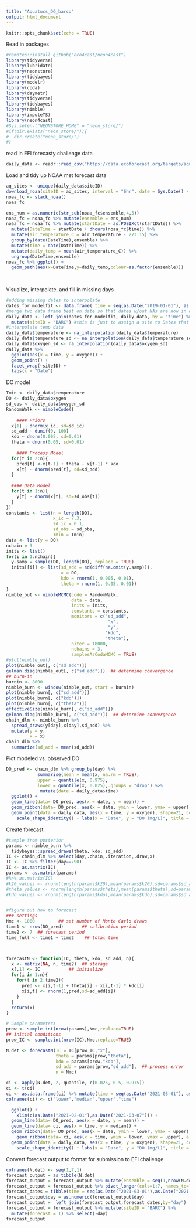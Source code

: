```yaml
---
title: "Aquatucs_DO_barco"
output: html_document
---
```


```r
knitr::opts_chunk$set(echo = TRUE)
```

Read in packages
```r
#remotes::install_github("eco4cast/neon4cast")
library(tidyverse)
library(lubridate)
library(neonstore)
library(tidybayes)
library(modelr)
library(coda)
library(daymetr)
library(tidyverse)
library(tidybayes)
library(nimble)
library(imputeTS)
library(neon4cast)
#Sys.setenv("NEONSTORE_HOME" = "neon_store/")
#if(dir.exists("neon_store/")){
#  dir.create("neon_store/")
#}
```


read in EFI forecasty challenge data
```r
daily_data <- readr::read_csv("https://data.ecoforecast.org/targets/aquatics/aquatics-targets.csv.gz") %>% filter(siteID == "BARC") %>% arrange(-desc(time))
```

Load and tidy up NOAA met forecast data
```r
aq_sites <- unique(daily_data$siteID)
download_noaa(siteID = aq_sites, interval = "6hr", date = Sys.Date() - 2, cycle = "00")
noaa_fc <- stack_noaa()
noaa_fc

ens_num = as.numeric(str_sub(noaa_fc$ensemble,4,5))
noaa_fc = noaa_fc %>% mutate(ensemble = ens_num)
noaa_fc = noaa_fc %>% mutate(startDate = as.POSIXct(startDate)) %>%
  mutate(DateTime = startDate + dhours(noaa_fc$time)) %>%
  mutate(air_temperature_C = air_temperature - 273.15) %>% 
  group_by(date(DateTime),ensemble) %>%
  mutate(time = date(DateTime)) %>%
  mutate(daily_temp = mean(air_temperature_C)) %>%
  ungroup(DateTime,ensemble)
noaa_fc %>% ggplot() +
  geom_path(aes(x=DateTime,y=daily_temp,colour=as.factor(ensemble)))
  
  
```



Visualize, interpolate, and fill in missing days
```r
#adding missing dates to interpolate 
dates_for_modelfit <- data.frame( time = seq(as.Date("2019-01-01"), as.Date("2021-02-28"), by="days")  )
#merge two data frame best on date so that dates w/out NAs are now in data frame just NA 
daily_data <- left_join(dates_for_modelfit, daily_data, by = "time") %>% 
  mutate(siteID = "BARC") #this is just to assign a site to Dates that don't have data for plotting below
#interpolate temp data
daily_data$temperature <- na_interpolation(daily_data$temperature)
daily_data$temperature_sd <- na_interpolation(daily_data$temperature_sd) 
daily_data$oxygen_sd <- na_interpolation(daily_data$oxygen_sd)
daily_data %>%
  ggplot(aes(x = time, y = oxygen)) +
  geom_point() +
  facet_wrap(~siteID) +
  labs(x = "Date")
```
DO model
```r
Tmin <- daily_data$temperature
DO <- daily_data$oxygen
sd_obs <- daily_data$oxygen_sd
RandomWalk <- nimbleCode({
  
    #### Priors
  x[1] ~ dnorm(x_ic, sd=sd_ic)
  sd_add ~ dunif(0, 100)
  kdo ~ dnorm(0.005, sd=0.01)
  theta ~ dnorm(0.05, sd=0.01) 
  
    #### Process Model
  for(t in 2:n){
    pred[t] <-x[t-1] + theta - x[t-1] * kdo
    x[t] ~ dnorm(pred[t], sd=sd_add)
  }
  
  #### Data Model
  for(t in 1:n){
    y[t] ~ dnorm(x[t], sd=sd_obs[t])
  }
})
constants <- list(n = length(DO),
                  x_ic = 7.3,
                  sd_ic = 0.1,
                  sd_obs = sd_obs,
                  Tmin = Tmin)
data <- list(y = DO)
nchain = 3
inits <- list()
for(i in 1:nchain){
  y.samp = sample(DO, length(DO), replace = TRUE)
  inits[[i]] <- list(sd_add = sd(diff(na.omit(y.samp))),
                     x = DO,
                     kdo = rnorm(1, 0.005, 0.01),
                     theta = rnorm(1, 0.05, 0.01))
}
nimble_out <- nimbleMCMC(code = RandomWalk,
                         data = data,
                         inits = inits,
                         constants = constants,
                         monitors = c("sd_add",
                                       "x",
                                       "y",
                                      "kdo",
                                      "theta"),
                         niter = 18000,
                         nchains = 3,
                         samplesAsCodaMCMC = TRUE)
#plot(nimble_out)
plot(nimble_out[, c("sd_add")])
gelman.diag(nimble_out[, c("sd_add")])  ## determine convergence
## burn-in
burnin <- 8000                               
nimble_burn <- window(nimble_out, start = burnin)
plot(nimble_burn[, c("sd_add")])
plot(nimble_burn[, c("kdo")])
plot(nimble_burn[, c("theta")])
effectiveSize(nimble_burn[, c("sd_add")])
gelman.diag(nimble_burn[, c("sd_add")])  ## determine convergence
chain_dlm <- nimble_burn %>%
  spread_draws(y[day],x[day],sd_add) %>% 
  mutate(y = y,
         x = x)
chain_dlm %>% 
  summarize(sd_add = mean(sd_add))
```

Plot modeled vs. observed DO
```r
DO_pred <- chain_dlm %>% group_by(day) %>% 
            summarise(mean = mean(x, na.rm = TRUE),
            upper = quantile(x, 0.975),
            lower = quantile(x, 0.025),.groups = "drop") %>% 
             mutate(date = daily_data$time) 
  ggplot() +
  geom_line(data= DO_pred, aes(x = date, y = mean)) +
  geom_ribbon(data= DO_pred, aes(x = date, ymin = lower, ymax = upper), alpha = 0.2, color = "lightblue", fill = "lightblue") +
  geom_point(data = daily_data, aes(x = time, y = oxygen), shape=21, color="darkblue",size=1.5) + 
    scale_shape_identity() + labs(x = "Date", y = "DO (mg/L)", title = "DO model") 
```
Create forecast
```r
#sample from posterior   
params <- nimble_burn %>%
  tidybayes::spread_draws(theta, kdo, sd_add)
IC <- chain_dlm %>% select(day,.chain,.iteration,.draw,x) 
IC <- IC %>% filter(day==790) 
IC <- as.matrix(IC)
params <- as.matrix(params)
#%>% as.matrix(IC)
#k20_values <- rnorm(length(params$k20),mean(params$k20),sd=params$sd_add)
#theta_values <- rnorm(length(params$theta),mean(params$theta),sd=params$sd_add)
#kdo_values <- rnorm(length(params$kdo),mean(params$kdo),sd=params$sd_add)


#figure out how to forecast
### settings            
Nmc <- 1000         ## set number of Monte Carlo draws
time1 <- nrow(DO_pred)       ## calibration period
time2 <- 7  ## forecast period
time_full <- time1 + time2    ## total time



forecastN <- function(IC, theta, kdo, sd_add, n){
  x <- matrix(NA, n, time2)  ## storage
  x[,1] <- IC           ## initialize
  for(i in 1:n){
    for(t in 2:time2){
      pred <- x[i,t-1] + theta[i] - x[i,t-1] * kdo[i]
      x[i,t] <- rnorm(1,pred,sd=sd_add[i])
    }
  }
  return(x)
}

# Sample parameters
prow <- sample.int(nrow(params),Nmc,replace=TRUE)
## initial conditions
prow_IC <- sample.int(nrow(IC),Nmc,replace=TRUE)

N.det <- forecastN(IC = IC[prow_IC,"x"],
                   theta = params[prow,"theta"],
                   kdo = params[prow,"kdo"],
                   sd_add = params[prow,"sd_add"],  ## process error
                   n = Nmc)

ci <- apply(N.det, 2, quantile, c(0.025, 0.5, 0.975))
ci <- t(ci)
ci <- as.data.frame(ci) %>% mutate(time = seq(as.Date("2021-03-01"), as.Date("2021-03-07"),1))
colnames(ci) <- c("lower","median","upper","time")

  ggplot() +
    xlim(c(as.Date("2021-02-01"),as.Date("2021-03-07"))) +
  geom_line(data= DO_pred, aes(x = date, y = mean)) +
  geom_line(data= ci, aes(x = time, y = median)) +  
  geom_ribbon(data= DO_pred, aes(x = date, ymin = lower, ymax = upper), alpha = 0.2, color = "lightblue", fill = "lightblue") +
    geom_ribbon(data= ci, aes(x = time, ymin = lower, ymax = upper), alpha = 0.2, color = "lightblue", fill = "lightblue") +
  geom_point(data = daily_data, aes(x = time, y = oxygen), shape=21, color="darkblue",size=1.5) + 
    scale_shape_identity() + labs(x = "Date", y = "DO (mg/L)", title = "DO model") 
```


Convert forecast output to format for submission to EFI challenge
```r
colnames(N.det) <- seq(1,7,1)
forecast_output = as_tibble(N.det) 
forecast_output = forecast_output %>% mutate(ensemble = seq(1,nrow(N.det),1))
forecast_output = forecast_output %>% pivot_longer(cols=1:7, names_to="day", values_to="oxygen" )
forecast_dates = tibble(time = seq(as.Date("2021-03-01"),as.Date("2021-03-07"), by = "days"), day = seq(1,7,1))
forecast_output$day = as.numeric(forecast_output$day)
forecast_output =  left_join(forecast_output,forecast_dates,by="day")
forecast_output = forecast_output %>% mutate(siteID = "BARC") %>%
  mutate(forecast = 1) %>% select(-day)
forecast_output
```


